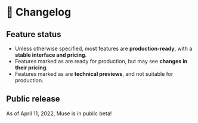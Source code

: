 ---
---


# 📝 Changelog

## Feature status

-   Unless otherwise specified, most features are **production-ready**, with a **stable interface and pricing**.
-   Features marked as <Beta /> are ready for production, but may see **changes in their pricing**.
-   Features marked as <Alpha /> are **technical previews**, and not suitable for production.

## Public release

As of April 11, 2022, Muse is in public beta!
